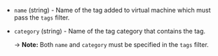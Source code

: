 <!-- Code generated from the comments of the Tag struct in datasource/virtualmachine/data.go; DO NOT EDIT MANUALLY -->

- `name` (string) - Name of the tag added to virtual machine which must pass the `tags`
  filter.

- `category` (string) - Name of the tag category that contains the tag.
  
  -> **Note:** Both `name` and `category` must be specified in the `tags`
  filter.

<!-- End of code generated from the comments of the Tag struct in datasource/virtualmachine/data.go; -->

